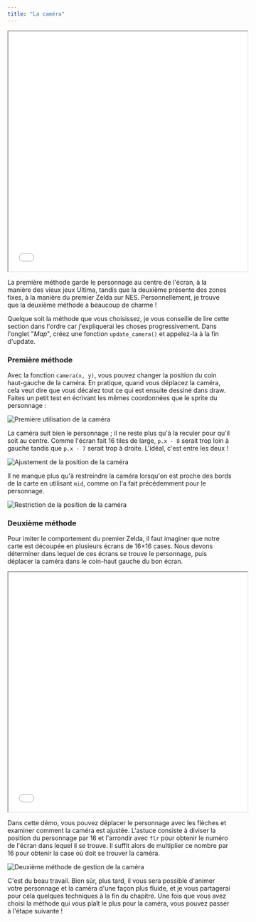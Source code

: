 ```yaml
---
title: "La caméra"
---
```


<iframe width="538" height="539"
  src="/jeux-pico-8/demo-camera-modes/index.html">
</iframe>

La première méthode garde le personnage au centre de l'écran, à la manière des vieux jeux Ultima, tandis que la deuxième présente des zones fixes, à la manière du premier Zelda sur NES. Personnellement, je trouve que la deuxième méthode a beaucoup de charme !

Quelque soit la méthode que vous choisissez, je vous conseille de lire cette section dans l'ordre car j'expliquerai les choses progressivement. Dans l'onglet "*Map*", créez une fonction `update_camera()` et appelez-la à la fin d'update.

### Première méthode

Avec la fonction `camera(x, y)`, vous pouvez changer la position du coin haut-gauche de la caméra. En pratique, quand vous déplacez la caméra, cela veut dire que vous décalez tout ce qui est ensuite dessiné dans draw. Faites un petit test en écrivant les mêmes coordonnées que le sprite du personnage :

<Image
  src="camera.png"
  alt="Première utilisation de la caméra"
  classes="pixelated"
/>

La caméra suit bien le personnage ; il ne reste plus qu'à la reculer pour qu'il soit au centre. Comme l'écran fait 16 tiles de large, `p.x - 8` serait trop loin à gauche tandis que `p.x - 7` serait trop à droite. L'idéal, c'est entre les deux !

<Image
  src="camera-methode-1.png"
  alt="Ajustement de la position de la caméra"
  classes="pixelated"
/>

Il ne manque plus qu'à restreindre la caméra lorsqu'on est proche des bords de la carte en utilisant `mid`, comme on l'a fait précédemment pour le personnage.

<Image
  src="camera-methode-1-mid.png"
  alt="Restriction de la position de la caméra"
  classes="pixelated"
/>

### Deuxième méthode

Pour imiter le comportement du premier Zelda, il faut imaginer que notre carte est découpée en plusieurs écrans de 16×16 cases. Nous devons déterminer dans lequel de ces écrans se trouve le personnage, puis déplacer la caméra dans le coin-haut gauche du bon écran.

<iframe width="538" height="539"
  src="/jeux-pico-8/demo-camera-calcul/index.html">
</iframe>

Dans cette démo, vous pouvez déplacer le personnage avec les flèches et examiner comment la caméra est ajustée. L'astuce consiste à diviser la position du personnage par 16 et l'arrondir avec `flr` pour obtenir le numéro de l'écran dans lequel il se trouve. Il suffit alors de multiplier ce nombre par 16 pour obtenir la case où doit se trouver la caméra.

<Image
  src="camera-methode-2.png"
  alt="Deuxième méthode de gestion de la caméra"
  classes="pixelated"
/>

C'est du beau travail. Bien sûr, plus tard, il vous sera possible d'animer votre personnage et la caméra d'une façon plus fluide, et je vous partagerai pour cela quelques techniques à la fin du chapitre. Une fois que vous avez choisi la méthode qui vous plaît le plus pour la caméra, vous pouvez passer à l'étape suivante !
